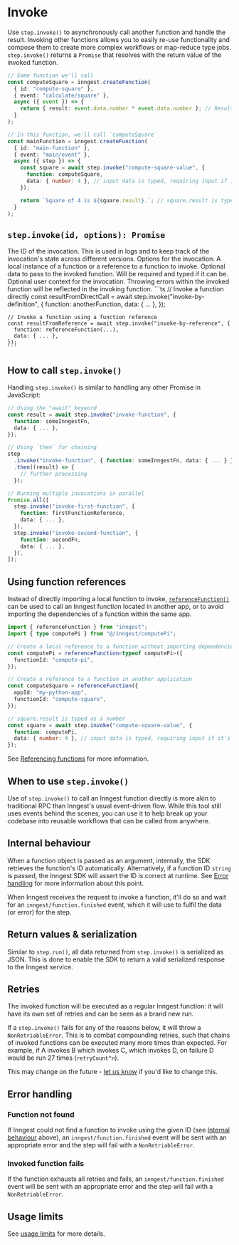 
# Invoke <VersionBadge version="v3.7.0+" />

Use `step.invoke()` to asynchronously call another function and handle the result. Invoking other functions allows you to easily re-use functionality and compose them to create more complex workflows or map-reduce type jobs. `step.invoke()` returns a `Promise` that resolves with the return value of the invoked function.

```ts
// Some function we'll call
const computeSquare = inngest.createFunction(
  { id: "compute-square" },
  { event: "calculate/square" },
  async ({ event }) => {
    return { result: event.data.number * event.data.number }; // Result typed as { result: number }
  }
);

// In this function, we'll call `computeSquare`
const mainFunction = inngest.createFunction(
  { id: "main-function" },
  { event: "main/event" },
  async ({ step }) => {
    const square = await step.invoke("compute-square-value", {
      function: computeSquare,
      data: { number: 4 }, // input data is typed, requiring input if it's needed
    });

    return `Square of 4 is ${square.result}.`; // square.result is typed as number
  }
);
```

## `step.invoke(id, options): Promise`

<Row>
  <Col>
    <Properties>
      <Property name="id" type="string" required>
        The ID of the invocation. This is used in logs and to keep track of the invocation's state across different versions.
      </Property>
      <Property name="options" type="object" required>
        Options for the invocation:
        <Properties nested={true}>
          <Property name="function" type="InngestFunction | InngestFunctionReference" required>
            A local instance of a function or a reference to a function to invoke.
          </Property>
          <Property name="data" type="object">
            Optional data to pass to the invoked function. Will be required and typed if it can be.
          </Property>
          <Property name="user" type="object">
            Optional user context for the invocation.
          </Property>
        </Properties>
        Throwing errors within the invoked function will be reflected in the invoking function.
      </Property>
    </Properties>
  </Col>
  <Col>
    ```ts
    // Invoke a function directly
    const resultFromDirectCall = await step.invoke("invoke-by-definition", {
      function: anotherFunction,
      data: { ... },
    });

    // Invoke a function using a function reference
    const resultFromReference = await step.invoke("invoke-by-reference", {
      function: referenceFunction(...),
      data: { ... },
    });
    ```
  </Col>
</Row>

## How to call `step.invoke()`

Handling `step.invoke()` is similar to handling any other Promise in JavaScript:

```ts
// Using the "await" keyword
const result = await step.invoke("invoke-function", {
  function: someInngestFn,
  data: { ... },
});

// Using `then` for chaining
step
  .invoke("invoke-function", { function: someInngestFn, data: { ... } })
  .then((result) => {
    // further processing
  });

// Running multiple invocations in parallel
Promise.all([
  step.invoke("invoke-first-function", {
    function: firstFunctionReference,
    data: { ... },
  }),
  step.invoke("invoke-second-function", {
    function: secondFn,
    data: { ... },
  }),
]);
```

## Using function references

Instead of directly importing a local function to invoke, [`referenceFunction()`](/docs/functions/references) can be used to call an Inngest function located in another app, or to avoid importing the dependencies of a function within the same app.

```ts
import { referenceFunction } from "inngest";
import { type computePi } from "@/inngest/computePi";

// Create a local reference to a function without importing dependencies
const computePi = referenceFunction<typeof computePi>({
  functionId: "compute-pi",
});

// Create a reference to a function in another application
const computeSquare = referenceFunction({
  appId: "my-python-app",
  functionId: "compute-square",
});

// square.result is typed as a number
const square = await step.invoke("compute-square-value", {
  function: computePi,
  data: { number: 4 }, // input data is typed, requiring input if it's needed
});
```

See [Referencing functions](/docs/functions/references) for more information.

## When to use `step.invoke()`

Use of `step.invoke()` to call an Inngest function directly is more akin to traditional RPC than Inngest's usual event-driven flow. While this tool still uses events behind the scenes, you can use it to help break up your codebase into reusable workflows that can be called from anywhere.

## Internal behaviour

When a function object is passed as an argument, internally, the SDK retrieves the function's ID automatically. Alternatively, if a function ID `string` is passed, the Inngest SDK will assert the ID is correct at runtime. See [Error handling](#error-handling) for more information about this point.

When Inngest receives the request to invoke a function, it'll do so and wait for an `inngest/function.finished` event, which it will use to fulfil the data (or error) for the step.

## Return values & serialization

Similar to `step.run()`, all data returned from `step.invoke()` is serialized as JSON. This is done to enable the SDK to return a valid serialized response to the Inngest service.

## Retries

The invoked function will be executed as a regular Inngest function: it will have its own set of retries and can be seen as a brand new run.

If a `step.invoke()` fails for any of the reasons below, it will throw a `NonRetriableError`. This is to combat compounding retries, such that chains of invoked functions can be executed many more times than expected. For example, if A invokes B which invokes C, which invokes D, on failure D would be run 27 times (`retryCount^n`).

This may change on the future - [let us know](https://roadmap.inngest.com/roadmap?ref=docs) if you'd like to change this.

## Error handling

### Function not found

If Inngest could not find a function to invoke using the given ID (see [Internal behaviour](#internal-behaviour) above), an `inngest/function.finished` event will be sent with an appropriate error and the step will fail with a `NonRetriableError`.

### Invoked function fails

If the function exhausts all retries and fails, an `inngest/function.finished` event will be sent with an appropriate error and the step will fail with a `NonRetriableError`.

## Usage limits

See [usage limits][usage-limits] for more details.

[usage-limits]: /docs/usage-limits/inngest#functions
